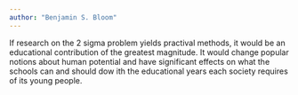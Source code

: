 ```yaml
---
author: "Benjamin S. Bloom"
---
```


If research on the 2 sigma problem yields practival methods, it would be an educational contribution of the greatest magnitude. It would change popular notions about human potential and have significant effects on what the schools can and should dow ith the educational years each society requires of its young people.
